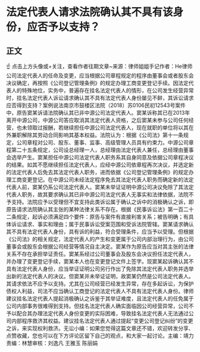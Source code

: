 # 法定代表人请求法院确认其不具有该身份，应否予以支持？
## 正文
☝ 点击上方头像或+关注，查看作者往期文章~来源：律师姐姐手记作者：He律师公司法定代表人的任命及变更，应当根据公司章程规定的程序由董事会或者股东会决议确定，再按照《公司登记管理条例》的规定办理工商变更登记手续。因法定代表人的特殊地位，实务中，普遍存在挂名法定代表人的情形，在公司发生经营异常时，挂名法定代表人诉讼请求确认其不具有法定代表人身份屡见不鲜，其诉讼请求应否得到支持？案例说法南京市鼓楼区法院（2018）苏0106民初12543号案件中，原告窦某诉请法院确认其已非中源公司法定代表人。窦某诉称其已在2013年离开中源公司，中源公司答应取消其法定代表人资格，之后窦某未参与公司任何经营，也未领取过报酬，若继续担任中源公司法定代表人，现在就职的单位将以其在外兼职解除其劳动合同影响其基本权益。法院认为：根据《公司法》第十一条规定，公司章程对公司、股东、董事、监事、高级管理人员具有约束力。中源公司章程第二十五条规定，公司设总经理一人，总经理由法定代表人兼任，总经理由董事会选举产生。窦某担任中源公司法定代表人职务系其自身同意及依据公司章程决议的结果。如其不愿继续担任法定代表人，应经中源公司依章程再次决议，并选定新的法定代表人后免去其法定代表人职务，进而依据《公司登记管理条例》的规定办理工商变更登记。在中源公司未经法定程序免去其法定代表人职务而确定新的法定代表人前，窦某仍系公司法定代表人。窦某未举证证明中源公司决议免除了其法定代表人职务，故其要求确认其已非中源公司法定代表人无事实和法律依据，法院不予支持。法院应予以受理但不宜支持此类诉讼属于确认之诉中的消极确认之诉，即原告请求法院确认其主张的某种法律关系不存在。根据《民事诉讼法》第一百二十二条规定，起诉必须满足四个要件：原告与案件有直接利害关系；被告明确；有具体诉讼请求、事实和理由；属于民事诉讼受案范围和受诉法院管辖。窦某请求确认其不具有法定代表人身份，具有诉的利益，符合受理条件，应当予以受理。但根据《公司法》的相关规定，法定代表人的产生和变更属于公司内部治理行为，由公司董事会或股东会根据公司经营等情况自主决定。窦某作为原告应当对其主张的法律关系不存在承担举证责任。窦某系经过公司董事会及股东会决议担任法定代表人，并办理了变更登记手续，窦某本人也在变更登记文件上签字。现窦某起诉确认其不具有法定代表人身份，应当举证证明公司另行作出了免除其法定代表人职务并选举出新的法定代表人的决议。但窦某并未举证证明，故窦某仍然是公司法定代表人。其请求依法不应予以支持。尤其在公司经营已经发生异常，存在多起诉讼，为保护债权人利益，司法不应当确认工商登记的法定代表人不具有法定代表人身份。律师建议挂名法定代表人提起消极确认之诉鉴于其举证难度，且法定代表人的任免属于公司内部事务很难得到支持。但挂名法定代表人确实面临因公司经营异常，公司不予以配合其办理法定代表人身份变更的实际困难，导致挂名法定代表人无法通过公司内部程序救济其权益。建议挂名法定代表人通过提起“变更公司登记纠纷”的变更之诉，来实现权利救济。无讼小编：如果您觉得这篇文章还不错，欢迎转发分享、点赞收藏，您也可以在下方评论区留下自己的观点，和大家一起讨论。主编：靖力责编：林慧审核：刘逸凡 王雅玉 陈丽娟 